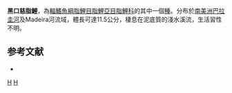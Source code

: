 {{Speciesbox 
| taxon = Piabucus melanostoma
| status = NE
| status_system = IUCN3.1
| authority =  [[Holmberg|Holmberg]], 1891
| synonyms = *''Piabuca melanostoma''<br /><small>Holmberg, 1891</small>
*''Piabucus melanostomus''<br /><small>Holmberg, 1891</small>
}}
'''黑口慈脂鯉'''，為[[輻鰭魚綱|輻鰭魚綱]][[脂鯉目|脂鯉目]][[脂鯉亞目|脂鯉亞目]][[脂鯉科|脂鯉科]]的其中一個[[種|種]]。分布於[[南美洲|南美洲]][[巴拉圭河|巴拉圭河]]及Madeira河流域，體長可達11.5公分，棲息在泥底質的淺水溪流，生活習性不明。

==参考文献==
{{refbegin}}
*{{FishBase_species|genus=Piabucus|species=melanostoma |year=2014|month=1}}
{{refend}}

{{Taxonbar|from=Q5876931}}

[[Category:慈脂鯉屬|H]]
[[Category:1891年描述的鱼类|H]]


{{魚類小作品}}